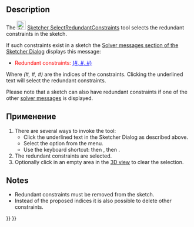 <languages/>

<div class="mw-translate-fuzzy">
{{Docnav/ru
|[[Sketcher_SelectHorizontalAxis/ru|Выбрать горизонтальную ось]]
|[[Sketcher_SelectConflictingConstraints/ru|Выделить конфликтующие ограничения]]
|[[Sketcher_Workbench/ru|Верстак "Sketcher"]]
|IconL=Sketcher_SelectHorizontalAxis.svg
|IconR=Sketcher_SelectConflictingConstraints.svg
|IconC=Workbench_Sketcher.svg
}}
</div>

<div class="mw-translate-fuzzy">
{{GuiCommand/ru
|Name/ru=Выделить избыточные ограничения
|Name=Sketcher_SelectRedundantConstraints
|MenuLocation=Sketch → Инструменты для эскиза → Выделить избыточные ограничения
|Workbenches=[[Sketcher_Workbench/ru|Sketcher]]
|Shortcut=Shift+Ctrl+R
|Version=0.15
}}
</div>

==Description== 

The [[Image:Sketcher_SelectRedundantConstraints.svg|24px]] [[Sketcher_SelectRedundantConstraints|Sketcher SelectRedundantConstraints]] tool selects the redundant constraints in the sketch.

If such constraints exist in a sketch the [[Sketcher_Dialog#Solver_messages|Solver messages section of the Sketcher Dialog]] displays this message:
* <span style="color:red;">Redundant constraints: </span><span style="color:blue;text-decoration:underline;">(#, #, #)</span>
Where ''(#, #, #)'' are the indices of the constraints. Clicking the underlined text will select the redundant constraints.

Please note that a sketch can also have redundant constraints if one of the other [[Sketcher_Dialog#Solver_messages|solver messages]] is displayed.

<span id="Usage"></span>
==Применение==

# There are several ways to invoke the tool:
#* Click the underlined text in the Sketcher Dialog as described above.
#* Select the {{MenuCommand|Sketch → Sketcher visual → [[Image:Sketcher_SelectRedundantConstraints.svg|16px]] Select redundant constraints}} option from the menu.
#* Use the keyboard shortcut: {{KEY|Z}} then {{KEY|P}}, then {{KEY|R}}.
# The redundant constraints are selected.
# Optionally click in an empty area in the [[3D_view|3D view]] to clear the selection.

==Notes==

* Redundant constraints must be removed from the sketch.
* Instead of the proposed indices it is also possible to delete other constraints.


<div class="mw-translate-fuzzy">
{{Docnav/ru
|[[Sketcher_SelectHorizontalAxis/ru|Выбрать горизонтальную ось]]
|[[Sketcher_SelectConflictingConstraints/ru|Выделить конфликтующие ограничения]]
|[[Sketcher_Workbench/ru|Верстак "Sketcher"]]
|IconL=Sketcher_SelectHorizontalAxis.svg
|IconR=Sketcher_SelectConflictingConstraints.svg
|IconC=Workbench_Sketcher.svg
}}
</div>

{{Sketcher_Tools_navi{{#translation:}}}}
{{Userdocnavi{{#translation:}}}}